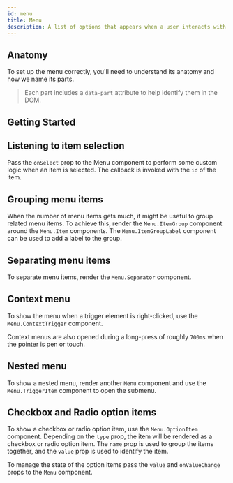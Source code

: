 ```yaml
---
id: menu
title: Menu
description: A list of options that appears when a user interacts with a button.
---
```



<ComponentPreview />

## Anatomy

To set up the menu correctly, you'll need to understand its anatomy and how we
name its parts.

> Each part includes a `data-part` attribute to help identify them in the DOM.

<Anatomy id="menu" />

## Getting Started

<Story id="Basic" />

## Listening to item selection

Pass the `onSelect` prop to the Menu component to perform some custom logic when
an item is selected. The callback is invoked with the `id` of the item.

<Story id="Controlled" />

## Grouping menu items

When the number of menu items gets much, it might be useful to group related
menu items. To achieve this, render the `Menu.ItemGroup` component around the
`Menu.Item` components. The `Menu.ItemGroupLabel` component can be used to add a
label to the group.

<Story id="Group" />

## Separating menu items

To separate menu items, render the `Menu.Separator` component.

<Story id="Separator" />

## Context menu

To show the menu when a trigger element is right-clicked, use the
`Menu.ContextTrigger` component.

Context menus are also opened during a long-press of roughly `700ms` when the
pointer is pen or touch.

<Story id="ContextMenu" />

## Nested menu

To show a nested menu, render another `Menu` component and use the
`Menu.TriggerItem` component to open the submenu.

<Story id="SubMenu" />

## Checkbox and Radio option items

To show a checkbox or radio option item, use the `Menu.OptionItem` component.
Depending on the `type` prop, the item will be rendered as a checkbox or radio
option item. The `name` prop is used to group the items together, and the
`value` prop is used to identify the item.

To manage the state of the option items pass the `value` and `onValueChange`
props to the `Menu` component.

<Story id="Options" />
